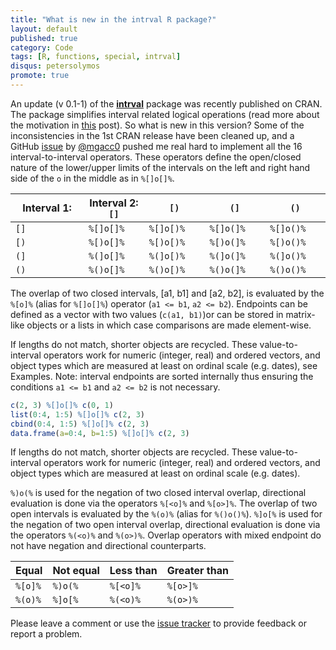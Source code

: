 ```yaml
---
title: "What is new in the intrval R package?"
layout: default
published: true
category: Code
tags: [R, functions, special, intrval]
disqus: petersolymos
promote: true
---
```


An update (v 0.1-1) of the [**intrval**](https://github.com/psolymos/intrval) package was recently published on CRAN. The package simplifies interval related logical operations (read more about the motivation in [this](http://peter.solymos.org/code/2016/12/02/relational-operators-for-intervals-with-the-intrval-r-package.html) post).
So what is new in this version? Some of the inconsistencies in the 1st CRAN release have been cleaned up, and a GitHub [issue](https://github.com/psolymos/intrval/issues/6) by [@mgacc0](https://github.com/mgacc0) pushed me real hard to implement all the 16 
interval-to-interval operators.
These operators define the open/closed nature of the lower/upper
limits of the intervals on the left and right hand side of the `o`
in the middle as in `%[]o[]%`.

Interval 1:  | Interval 2: `[]` |  `[)` |  `(]` |  `()`
-----------------|--------------|--------------|--------------|--------------
`[]` | `%[]o[]%`    | `%[]o[)%`    | `%[]o(]%`    | `%[]o()%`
`[)` | `%[)o[]%`    | `%[)o[)%`    | `%[)o(]%`    | `%[)o()%`
`(]` | `%(]o[]%`    | `%(]o[)%`    | `%(]o(]%`    | `%(]o()%`
`()` | `%()o[]%`    | `%()o[)%`    | `%()o(]%`    | `%()o()%`

The overlap of two closed intervals, [a1, b1] and [a2, b2],
is evaluated by the `%[o]%` (alias for `%[]o[]%`)
operator (`a1 <= b1`, `a2 <= b2`).
Endpoints can be defined as a vector with two values
(`c(a1, b1)`)or can be stored in matrix-like objects or a lists
in which case comparisons are made element-wise.

If lengths do not match, shorter objects are recycled.
These value-to-interval operators work for numeric (integer, real)
and ordered vectors, and object types which are measured at
least on ordinal scale (e.g. dates), see Examples.
Note: interval endpoints
are sorted internally thus ensuring the conditions
`a1 <= b1` and `a2 <= b2` is not necessary.

```R
c(2, 3) %[]o[]% c(0, 1)
list(0:4, 1:5) %[]o[]% c(2, 3)
cbind(0:4, 1:5) %[]o[]% c(2, 3)
data.frame(a=0:4, b=1:5) %[]o[]% c(2, 3)
```

If lengths do not match, shorter objects are recycled.
These value-to-interval operators work for numeric (integer, real)
and ordered vectors, and object types which are measured at
least on ordinal scale (e.g. dates).

`%)o(%` is used for the negation of two closed interval overlap,
directional evaluation is done via the operators
`%[<o]%` and `%[o>]%`.
The overlap of two open intervals
is evaluated by the `%(o)%` (alias for `%()o()%`).
`%]o[%` is used for the negation of two open interval overlap,
directional evaluation is done via the operators
`%(<o)%` and `%(o>)%`.
Overlap operators with mixed endpoint do not have
negation and directional counterparts.

Equal     | Not equal  | Less than  | Greater than
----------|------------|------------|----------------
 `%[o]%`  | `%)o(%`    | `%[<o]%`   | `%[o>]%`
 `%(o)%`  | `%]o[%`    | `%(<o)%`   | `%(o>)%`

Please leave a comment or use the [issue tracker](https://github.com/psolymos/intrval/issues)
to provide feedback or report a problem.


